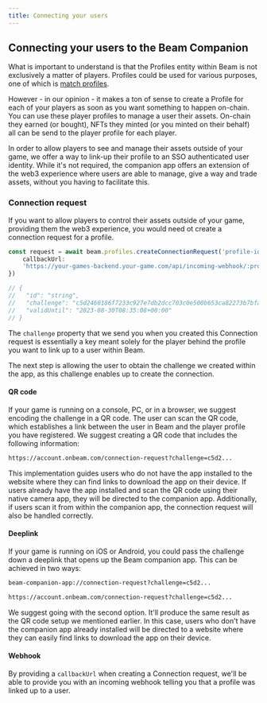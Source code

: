 ```yaml
---
title: Connecting your users
---
```


## Connecting your users to the Beam Companion

What is important to understand is that the Profiles entity within Beam is not exclusively a matter of players. Profiles could be used for various purposes, one of which is [match profiles](/service/profiles/match-profiles).

However - in our opinion - it makes a ton of sense to create a Profile for each of your players as soon as you want something to happen on-chain. You can use these player profiles to manage a user their assets. On-chain they earned (or bought), NFTs they minted (or you minted on their behalf) all can be send to the player profile for each player.

In order to allow players to see and manage their assets outside of your game, we offer a way to link-up their profile to an SSO authenticated user identity. While it's not required, the companion app offers an extension of the web3 experience where users are able to manage, give a way and trade assets, without you having to facilitate this.

### Connection request

If you want to allow players to control their assets outside of your game, providing them the web3 experience, you would need ot create a connection request for a profile.

```typescript
const request = await beam.profiles.createConnectionRequest('profile-id', {
	callbackUrl: 
    'https://your-games-backend.your-game.com/api/incoming-webhook/:profile-id',
})

// {
//   "id": "string",
//   "challenge": "c5d2460186f7233c927e7db2dcc703c0e500b653ca82273b7bfad8045d85a470",
//   "validUntil": "2023-08-30T08:35:08+00:00"
// }
```

The `challenge` property that we send you when you created this Connection request is essentially a key meant solely for the player behind the profile you want to link up to a user within Beam.

The next step is allowing the user to obtain the challenge we created within the app, as this challenge enables up to create the connection.

#### QR code

If your game is running on a console, PC, or in a browser, we suggest encoding the challenge in a QR code. The user can scan the QR code, which establishes a link between the user in Beam and the player profile you have registered. We suggest creating a QR code that includes the following information:

```md filename="QR CODE"
https://account.onbeam.com/connection-request?challenge=c5d2...
```

This implementation guides users who do not have the app installed to the website where they can find links to download the app on their device. If users already have the app installed and scan the QR code using their native camera app, they will be directed to the companion app. Additionally, if users scan it from within the companion app, the connection request will also be handled correctly.

#### Deeplink

If your game is running on iOS or Android, you could pass the challenge down a deeplink that opens up the Beam companion app. This can be achieved in two ways:

```md filename="URL SCHEME DEEPLINK"
beam-companion-app://connection-request?challenge=c5d2...
```

```md filename="BEAM SITE DEEPLINK (RECOMMENDED)"
https://account.onbeam.com/connection-request?challenge=c5d2...
```

We suggest going with the second option. It'll produce the same result as the QR code setup we mentioned earlier. In this case, users who don't have the companion app already installed will be directed to a website where they can easily find links to download the app on their device.

#### Webhook

By providing a `callbackUrl` when creating a Connection request, we'll be able to provide you with an incoming webhook telling you that a profile was linked up to a user.
